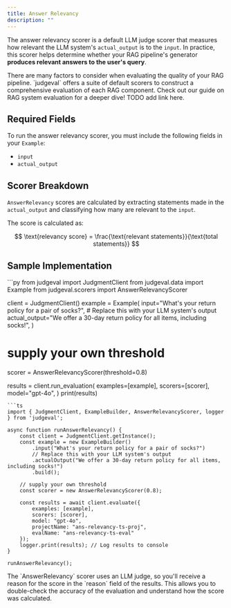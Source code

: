 ```yaml
---
title: Answer Relevancy
description: ""
---
```


The answer relevancy scorer is a default LLM judge scorer that measures how relevant the LLM system's `actual_output` is to the `input`.
In practice, this scorer helps determine whether your RAG pipeline's generator **produces relevant answers to the user's query**.

<Tip>
There are many factors to consider when evaluating the quality of your RAG pipeline. `judgeval` offers a suite of default scorers to construct a comprehensive 
evaluation of each RAG component. Check out our guide on RAG system evaluation for a deeper dive! TODO add link here.
</Tip>

## Required Fields

To run the answer relevancy scorer, you must include the following fields in your `Example`:
- `input`
- `actual_output`

## Scorer Breakdown

`AnswerRelevancy` scores are calculated by extracting statements made in the `actual_output` and classifying how many are relevant to the `input`.

The score is calculated as:

$$
\text{relevancy score} = \frac{\text{relevant statements}}{\text{total statements}}
$$

## Sample Implementation

<CodeGroup>
```py
from judgeval import JudgmentClient
from judgeval.data import Example
from judgeval.scorers import AnswerRelevancyScorer

client = JudgmentClient()
example = Example(
    input="What's your return policy for a pair of socks?",
    # Replace this with your LLM system's output
    actual_output="We offer a 30-day return policy for all items, including socks!",
)
# supply your own threshold
scorer = AnswerRelevancyScorer(threshold=0.8)

results = client.run_evaluation(
    examples=[example],
    scorers=[scorer],
    model="gpt-4o",
)
print(results)
```
```ts
import { JudgmentClient, ExampleBuilder, AnswerRelevancyScorer, logger } from 'judgeval';

async function runAnswerRelevancy() {
    const client = JudgmentClient.getInstance();
    const example = new ExampleBuilder()
        .input("What's your return policy for a pair of socks?")
        // Replace this with your LLM system's output
        .actualOutput("We offer a 30-day return policy for all items, including socks!")
        .build();

    // supply your own threshold
    const scorer = new AnswerRelevancyScorer(0.8);

    const results = await client.evaluate({
        examples: [example],
        scorers: [scorer],
        model: "gpt-4o",
        projectName: "ans-relevancy-ts-proj",
        evalName: "ans-relevancy-ts-eval"
    });
    logger.print(results); // Log results to console
}

runAnswerRelevancy();
```
</CodeGroup>

<Note>
The `AnswerRelevancy` scorer uses an LLM judge, so you'll receive a reason for the score in the `reason` field of the results. 
This allows you to double-check the accuracy of the evaluation and understand how the score was calculated.
</Note>
